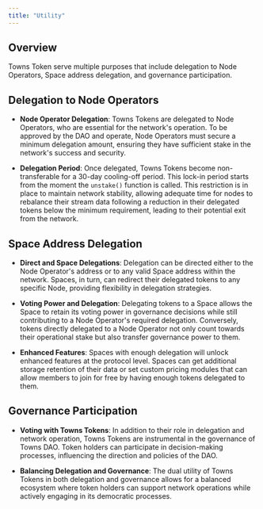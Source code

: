 ```yaml
---
title: "Utility"
---
```


## Overview

Towns Token serve multiple purposes that include delegation to Node Operators, Space address delegation, and governance participation.

## Delegation to Node Operators

- **Node Operator Delegation**: Towns Tokens are delegated to Node Operators, who are essential for the network's operation. To be approved by the DAO and operate, Node Operators must secure a minimum delegation amount, ensuring they have sufficient stake in the network's success and security.

- **Delegation Period**: Once delegated, Towns Tokens become non-transferable for a 30-day cooling-off period. This lock-in period starts from the moment the `unstake()` function is called. This restriction is in place to maintain network stability, allowing adequate time for nodes to rebalance their stream data following a reduction in their delegated tokens below the minimum requirement, leading to their potential exit from the network.

## Space Address Delegation

- **Direct and Space Delegations**: Delegation can be directed either to the Node Operator's address or to any valid Space address within the network. Spaces, in turn, can redirect their delegated tokens to any specific Node, providing flexibility in delegation strategies.

- **Voting Power and Delegation**: Delegating tokens to a Space allows the Space to retain its voting power in governance decisions while still contributing to a Node Operator's required delegation. Conversely, tokens directly delegated to a Node Operator not only count towards their operational stake but also transfer governance power to them.

- **Enhanced Features**: Spaces with enough delegation will unlock enhanced features at the protocol level. Spaces can get additional storage retention of their data or set custom pricing modules that can allow members to join for free by having enough tokens delegated to them.

## Governance Participation

- **Voting with Towns Tokens**: In addition to their role in delegation and network operation, Towns Tokens are instrumental in the governance of Towns DAO. Token holders can participate in decision-making processes, influencing the direction and policies of the DAO.

- **Balancing Delegation and Governance**: The dual utility of Towns Tokens in both delegation and governance allows for a balanced ecosystem where token holders can support network operations while actively engaging in its democratic processes.
